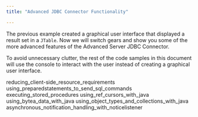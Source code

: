 ```yaml
---
title: "Advanced JDBC Connector Functionality"

---
```


<div id="advanced_jdbc_connector_functionality" class="registered_link"></div>

The previous example created a graphical user interface that displayed a result set in a `JTable`. Now we will switch gears and show you some of the more advanced features of the Advanced Server JDBC Connector.

To avoid unnecessary clutter, the rest of the code samples in this document will use the console to interact with the user instead of creating a graphical user interface.

<div class="toctree" maxdepth="4">

reducing_client-side_resource_requirements using_preparedstatements_to_send_sql_commands executing_stored_procedures using_ref_cursors_with_java using_bytea_data_with_java using_object_types_and_collections_with_java asynchronous_notification_handling_with_noticelistener

</div>
